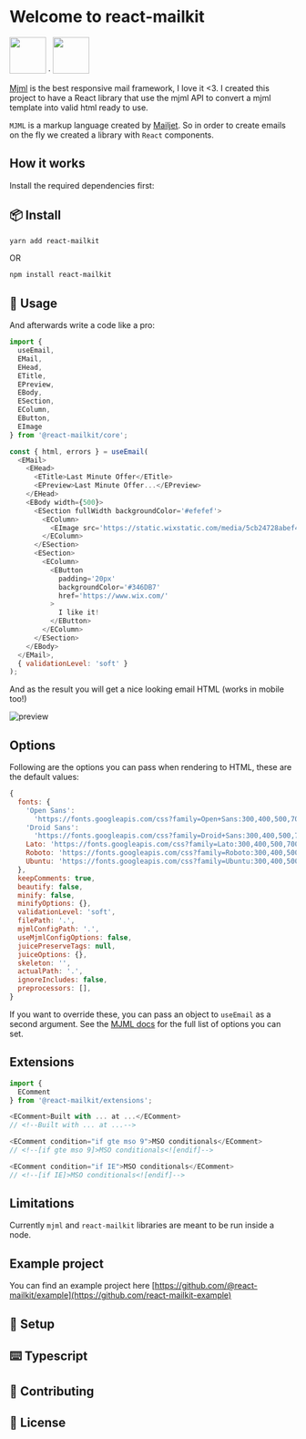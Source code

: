
<Meta title='Overview/Introduction' />

<style>{`
  .subheading {
    --mediumdark: '#999999';
    font-weight: 900;
    font-size: 13px;
    color: #999;
    letter-spacing: 6px;
    line-height: 24px;
    text-transform: uppercase;
    margin-bottom: 12px;
    margin-top: 40px;
  }

  .link-list {
    display: grid;
    grid-template-columns: 1fr;
    grid-template-rows: 1fr 1fr;
    row-gap: 10px;
  }

  @media (min-width: 620px) {
    .link-list {
      row-gap: 20px;
      column-gap: 20px;
      grid-template-columns: 1fr 1fr;
    }
  }

  @media all and (-ms-high-contrast:none) {
  .link-list {
      display: -ms-grid;
      -ms-grid-columns: 1fr 1fr;
      -ms-grid-rows: 1fr 1fr;
    }
  }

  .link-item {
    display: block;
    padding: 20px 30px 20px 15px;
    border: 1px solid #00000010;
    border-radius: 5px;
    transition: background 150ms ease-out, border 150ms ease-out, transform 150ms ease-out;
    color: #333333;
    display: flex;
    align-items: flex-start;
  }

  .link-item:hover {
    border-color: #1EA7FD50;
    transform: translate3d(0, -3px, 0);
    box-shadow: rgba(0, 0, 0, 0.08) 0 3px 10px 0;
  }

  .link-item:active {
    border-color: #1EA7FD;
    transform: translate3d(0, 0, 0);
  }

  .link-item strong {
    font-weight: 700;
    display: block;
    margin-bottom: 2px;
  }
  
  .link-item img {
    height: 40px;
    width: 40px;
    margin-right: 15px;
    flex: none;
  }

  .link-item span {
    font-size: 14px;
    line-height: 20px;
  }

  .tip {
    display: inline-block;
    border-radius: 1em;
    font-size: 11px;
    line-height: 12px;
    font-weight: 700;
    background: #E7FDD8;
    color: #66BF3C;
    padding: 4px 12px;
    margin-right: 10px;
    vertical-align: top;
  }

  .tip-wrapper {
    font-size: 13px;
    line-height: 20px;
    margin-top: 40px;
    margin-bottom: 40px;
  }

  .tip-wrapper code {
    font-size: 12px;
    display: inline-block;
  }

  
`}</style>

# Welcome to react-mailkit

<img
  src='https://cdn.worldvectorlogo.com/logos/mjml-by-mailjet.svg'
  height='64'
/> &middot; <img
  src='https://logos-download.com/wp-content/uploads/2016/09/React_logo_wordmark-700x235.png'
  height='64'
/>

[Mjml](https://mjml.io/) is the best responsive mail framework, I love it <3. I created this project to have a React library that use the mjml API to convert a mjml template into valid html ready to use.

`MJML` is a markup language created by [Mailjet](https://www.mailjet.com/).
So in order to create emails on the fly we created a library with `React` components.

## How it works

Install the required dependencies first:

## 📦 Install

```bash
yarn add react-mailkit
```

OR

```bash
npm install react-mailkit
```

## 🚀 Usage

And afterwards write a code like a pro:

```js
import {
  useEmail,
  EMail,
  EHead,
  ETitle,
  EPreview,
  EBody,
  ESection,
  EColumn,
  EButton,
  EImage
} from '@react-mailkit/core';

const { html, errors } = useEmail(
  <EMail>
    <EHead>
      <ETitle>Last Minute Offer</ETitle>
      <EPreview>Last Minute Offer...</EPreview>
    </EHead>
    <EBody width={500}>
      <ESection fullWidth backgroundColor='#efefef'>
        <EColumn>
          <EImage src='https://static.wixstatic.com/media/5cb24728abef45dabebe7edc1d97ddd2.jpg' />
        </EColumn>
      </ESection>
      <ESection>
        <EColumn>
          <EButton
            padding='20px'
            backgroundColor='#346DB7'
            href='https://www.wix.com/'
          >
            I like it!
          </EButton>
        </EColumn>
      </ESection>
    </EBody>
  </EMail>,
  { validationLevel: 'soft' }
);
```

And as the result you will get a nice looking email HTML (works in mobile too!)

![preview](https://user-images.githubusercontent.com/10008149/41058394-59b8ce9e-69d2-11e8-9eb9-c294f35bae9f.png)

## Options

Following are the options you can pass when rendering to HTML, these are the default values:

```js
{
  fonts: {
    'Open Sans':
      'https://fonts.googleapis.com/css?family=Open+Sans:300,400,500,700',
    'Droid Sans':
      'https://fonts.googleapis.com/css?family=Droid+Sans:300,400,500,700',
    Lato: 'https://fonts.googleapis.com/css?family=Lato:300,400,500,700',
    Roboto: 'https://fonts.googleapis.com/css?family=Roboto:300,400,500,700',
    Ubuntu: 'https://fonts.googleapis.com/css?family=Ubuntu:300,400,500,700',
  },
  keepComments: true,
  beautify: false,
  minify: false,
  minifyOptions: {},
  validationLevel: 'soft',
  filePath: '.',
  mjmlConfigPath: '.',
  useMjmlConfigOptions: false,
  juicePreserveTags: null,
  juiceOptions: {},
  skeleton: '',
  actualPath: '.',
  ignoreIncludes: false,
  preprocessors: [],
}
```

If you want to override these, you can pass an object to `useEmail` as a second argument. See the [MJML docs](https://documentation.mjml.io/#inside-node-js) for the full list of options you can set.

## Extensions

```js
import {
  EComment
} from '@react-mailkit/extensions';

<EComment>Built with ... at ...</EComment>
// <!--Built with ... at ...-->

<EComment condition="if gte mso 9">MSO conditionals</EComment>
// <!--[if gte mso 9]>MSO conditionals<![endif]-->

<EComment condition="if IE">MSO conditionals</EComment>
// <!--[if IE]>MSO conditionals<![endif]-->
```

## Limitations

Currently `mjml` and `react-mailkit` libraries are meant to be run inside a node.

## Example project

You can find an example project here
[https://github.com/@react-mailkit/example](https://github.com/react-mailkit-example)

## 🔨 Setup

## ⌨️ Typescript

## 🤝 Contributing

## 📝 License
